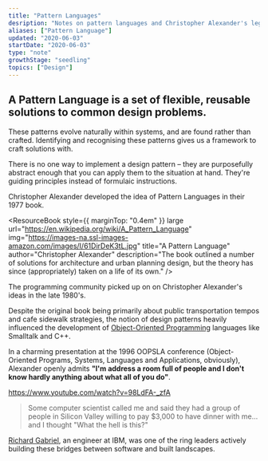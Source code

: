 ```yaml
---
title: "Pattern Languages"
desription: "Notes on pattern languages and Christopher Alexander's legacy on software programming"
aliases: ["Pattern Language"]
updated: "2020-06-03"
startDate: "2020-06-03"
type: "note"
growthStage: "seedling"
topics: ["Design"]
---
```


## A **Pattern Language** is a set of flexible, reusable solutions to common design problems.

These patterns evolve naturally within systems, and are found rather than crafted. Identifying and recognising these patterns gives us a framework to craft solutions with.

There is no one way to implement a design pattern – they are purposefully abstract enough that you can apply them to the situation at hand. They're guiding principles instead of formulaic instructions.

Christopher Alexander developed the idea of Pattern Languages in their 1977 book.

<ResourceBook
    style={{ marginTop: "0.4em" }}
    large
    url="https://en.wikipedia.org/wiki/A_Pattern_Language"
    img="https://images-na.ssl-images-amazon.com/images/I/61DirDeK3tL.jpg"
    title="A Pattern Language"
    author="Christopher Alexander"
    description="The book outlined a number of solutions for architecture and urban planning design, but the theory has since (appropriately) taken on a life of its own."
/>

The programming community picked up on on Christopher Alexander's ideas in the late 1980's.

Despite the original book being primarily about public transportation tempos and cafe sidewalk strategies, the notion of design patterns heavily influenced the development of <a href="https://en.wikipedia.org/wiki/Object-oriented_programming">Object-Oriented Programming</a> languages like Smalltalk and C++.

In a charming presentation at the 1996 OOPSLA conference (Object-Oriented Programs, Systems, Languages and Applications, obviously), Alexander openly admits **"I'm address a room full of people and I don't know hardly anything about what all of you do"**.

https://www.youtube.com/watch?v=98LdFA-_zfA

> Some computer scientist called me and said they had a group of people in Silicon Valley willing to pay $3,000 to have dinner with me... and I thought "What the hell is this?"

<p>
    <a href="http://dreamsongs.com/SiteMap.html">Richard Gabriel</a>, an
    engineer at IBM, was one of the ring leaders actively building these bridges
    between software and built landscapes.
</p>
